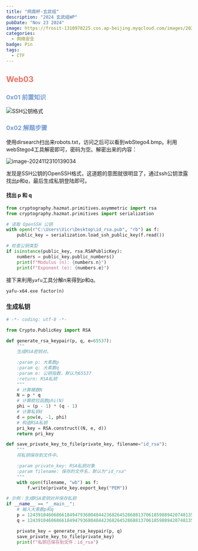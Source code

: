 ```yaml
---
title: "网鼎杯-玄武组"
description: "2024 玄武组WP"
pubDate: "Nov 23 2024"
image: https://frosit-1310978225.cos.ap-beijing.myqcloud.com/images/2024/11/23/f39c738e728d64d7e62ee65a09eb6042fe2c5b4c69bd77e061f40349fa6d4ceb.png
categories:
  - 网络安全
badge: Pin
tags:
  - CTF
---
```


## <font color = "#EA7062">Web03</font>

### <font color = "#749DD6">0x01 前置知识</font>

![SSH公钥格式](https://frosit-1310978225.cos.ap-beijing.myqcloud.com/images/2024/11/23/SSH_Pubkey_format.png)

### <font color = "#749DD6">0x02 解题步骤 </font>

使用dirsearch扫出来robots.txt，访问之后可以看到wbStego4.bmp。利用webStego4工具解密即可，密码为空。解密出来的内容：

![image-2024112310139034](https://frosit-1310978225.cos.ap-beijing.myqcloud.com/images/2024/11/23/image-20241123101039034.png)

发现是SSH公钥的OpenSSH格式，这道题的意图就很明显了，通过ssh公钥泄露找出$p$和$q$，最后生成私钥登陆即可。

#### 找出 p 和 q

```python
from cryptography.hazmat.primitives.asymmetric import rsa
from cryptography.hazmat.primitives import serialization

# 读取 OpenSSH 公钥
with open(r"C:\Users\Vicr\Desktop\id_rsa.pub", "rb") as f:
    public_key = serialization.load_ssh_public_key(f.read())

# 检查公钥类型
if isinstance(public_key, rsa.RSAPublicKey):
    numbers = public_key.public_numbers()
    print(f"Modulus (n): {numbers.n}")
    print(f"Exponent (e): {numbers.e}")
```
接下来利用`yafu`工具分解$n$来得到$p$和$q$。
```
yafu-x64.exe factor(n)
```

### 生成私钥

```python
# -*- coding: utf-8 -*-

from Crypto.PublicKey import RSA

def generate_rsa_keypair(p, q, e=65537):
    """
    生成RSA密钥对。

    :param p: 大素数p
    :param q: 大素数q
    :param e: 公钥指数，默认为65537
    :return: RSA私钥
    """
    # 计算模数N
    N = p * q
    # 计算欧拉函数phi(N)
    phi = (p - 1) * (q - 1)
    # 计算私钥d
    d = pow(e, -1, phi)
    # 构造RSA私钥
    pri_key = RSA.construct((N, e, d))
    return pri_key

def save_private_key_to_file(private_key, filename="id_rsa"):
    """
    将私钥保存到文件中。

    :param private_key: RSA私钥对象
    :param filename: 保存的文件名，默认为"id_rsa"
    """
    with open(filename, "wb") as f:
        f.write(private_key.export_key("PEM"))

# 示例：生成RSA密钥对并保存私钥
if __name__ == "__main__":
    # 输入大素数p和q
    p = 124391046068661849479368048442368264528688137061859889420748135089530711531982879099228365579453507914971808645098707899792342947071605270753221189146520461936329644320307671256282476976106892669621936765657513838321041373894048138250076354093023213535042038834560618477692450327056145702068970492978556584563
    q = 124391046068661849479368048442368264528688137061859889420748135089530711531982879099228365579453507914971808645098707899792342947071605270753221189146520461936329644320307671256282476976106892669621936765657513838321041373894048138250076354093023213535042038834560618477692450327056145702068970492978556583623

    private_key = generate_rsa_keypair(p, q)
    save_private_key_to_file(private_key)
    print(f"私钥已保存到文件：id_rsa")
```